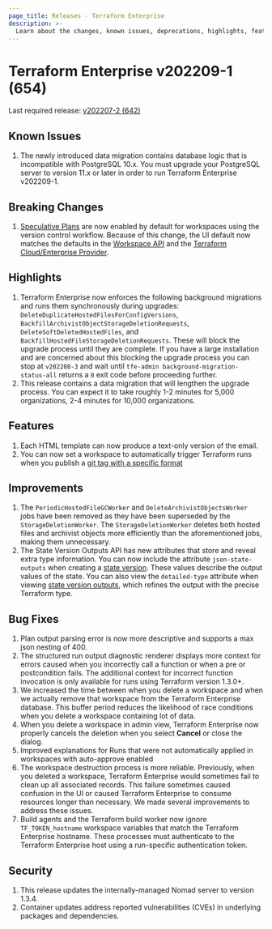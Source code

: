 ```yaml
---
page_title: Releases - Terraform Enterprise
description: >-
  Learn about the changes, known issues, deprecations, highlights, features, improvements, bug fixes, and security fixes for the v202209-1 (654) release.
---
```


# Terraform Enterprise v202209-1 (654)

Last required release: [v202207-2 (642)](/terraform/enterprise/releases/2022/v202207-2)

## Known Issues

1. The newly introduced data migration contains database logic that is incompatible with PostgreSQL 10.x. You must upgrade your PostgreSQL server to version 11.x or later in order to run Terraform Enterprise v202209-1.

## Breaking Changes

1. [Speculative Plans](/terraform/enterprise/run/remote-operations#speculative-plans) are now enabled by default for workspaces using the version control workflow. Because of this change, the UI default now matches the defaults in the [Workspace API](/terraform/enterprise/api-docs/workspaces) and the [Terraform Cloud/Enterprise Provider](https://registry.terraform.io/providers/hashicorp/tfe/latest/docs/resources/workspace#speculative_enabled).

## Highlights

1. Terraform Enterprise now enforces the following background migrations and runs them synchronously during upgrades: `DeleteDuplicateHostedFilesForConfigVersions`, `BackfillArchivistObjectStorageDeletionRequests`, `DeleteSoftDeletedHostedFiles`, and `BackfillHostedFileStorageDeletionRequests`. These will block the upgrade process until they are complete. If you have a large installation and are concerned about this blocking the upgrade process you can stop at `v202208-3` and wait until `tfe-admin background-migration-status-all` returns a `0` exit code before proceeding further.
2. This release contains a data migration that will lengthen the upgrade process. You can expect it to take roughly 1-2 minutes for 5,000 organizations, 2-4 minutes for 10,000 organizations.

## Features

1. Each HTML template can now produce a text-only version of the email.
1. You can now set a workspace to automatically trigger Terraform runs when you publish a [git tag with a specific format](/terraform/enterprise/workspaces/settings/vcs#trigger-runs-when-a-git-tag-is-published)

## Improvements

1. The `PeriodicHostedFileGCWorker` and `DeleteArchivistObjectsWorker` jobs have been removed as they have been superseded by the `StorageDeletionWorker`. The `StorageDeletionWorker` deletes both hosted files and archivist objects more efficiently than the aforementioned jobs, making them unnecessary.
1. The State Version Outputs API has new attributes that store and reveal extra type information. You can now include the attribute `json-state-outputs` when creating a [state version](/terraform/enterprise/api-docs/state-versions#create-a-state-version). These values describe the output values of the state. You can also view the `detailed-type` attribute when viewing [state version outputs](/terraform/enterprise/api-docs/state-version-outputs#list-state-version-outputs), which refines the output with the precise Terraform type.

## Bug Fixes

1. Plan output parsing error is now more descriptive and supports a max json nesting of 400.
1. The structured run output diagnostic renderer displays more context for errors caused when you incorrectly call a function or when a pre or postcondition fails. The additional context for incorrect function invocation is only available for runs using Terraform version 1.3.0+.
1. We increased the time between when you delete a workspace and when we actually remove that workspace from the Terraform Enterprise database. This buffer period reduces the likelihood of race conditions when you delete a workspace containing lot of data.
1. When you delete a workspace in admin view, Terraform Enterprise now properly cancels the deletion when you select **Cancel** or close the dialog.
1. Improved explanations for Runs that were not automatically applied in workspaces with auto-approve enabled
1. The workspace destruction process is more reliable. Previously, when you deleted a workspace, Terraform Enterprise would sometimes fail to clean up all associated records. This failure sometimes caused confusion in the UI or caused Terraform Enterprise to consume resources longer than necessary. We made several improvements to address these issues.
1. Build agents and the Terraform build worker now ignore `TF_TOKEN_hostname` workspace variables that match the Terraform Enterprise hostname. These processes must authenticate to the Terraform Enterprise host using a run-specific authentication token.

## Security

1. This release updates the internally-managed Nomad server to version 1.3.4.
1. Container updates address reported vulnerabilities (CVEs) in underlying packages and dependencies.
